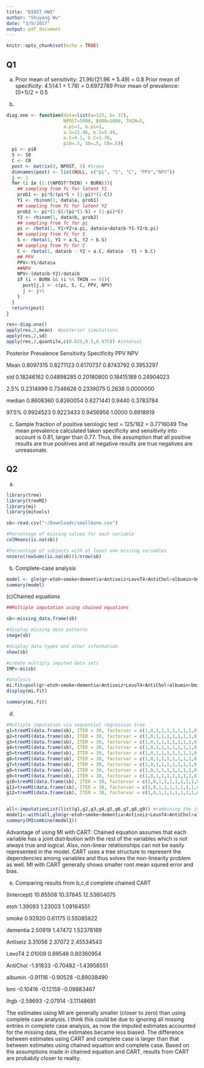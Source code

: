```yaml
---
title: "BIOST_HW3"
author: "Shuyang Wu"
date: "3/9/2017"
output: pdf_document
---
```


```r
knitr::opts_chunk$set(echo = TRUE)
```

## Q1
(a) Prior mean of sensitivity: 21.96/(21.96 + 5.49) = 0.8
    Prior mean of specificity: 4.1/(4.1 + 1.78) = 0.6972789
    Prior mean of prevalence: (0+1)/2 = 0.5
    
(b)
```r
diag.one <- function(data=list(a=125, b= 37),
                     NPOST=5000, BURN=1000, THIN=5, 
                     a.pi=1, b.pi=1,
                     a.S=21.96, b.S=5.49,
                     a.C=4.1, b.C=1.76,
                     pi0=.5, S0=.5, C0=.5){
  pi <- pi0
  S <- S0
  C <- C0
  post <- matrix(0, NPOST, 5) #5rows
  dimnames(post) <- list(NULL, c("pi", "S", "C", "PPV","NPV"))
  j <- 1
  for (i in (1:((NPOST*THIN) + BURN))){
    ## sampling from fc for latent Y1
    prob1 <- pi*S/(pi*S + (1-pi)*(1-C))
    Y1 <- rbinom(1, data$a, prob1)
    ## sampling from fc for latent Y2
    prob2 <- pi*(1-S)/(pi*(1-S) + (1-pi)*C)
    Y2 <- rbinom(1, data$b, prob2)
    ## sampling from fc for pi
    pi <- rbeta(1, Y1+Y2+a.pi, data$a+data$b-Y1-Y2+b.pi)
    ## sampling from fc for S
    S <- rbeta(1, Y1 + a.S, Y2 + b.S)
    ## sampling from fc for C
    C <- rbeta(1, data$b - Y2 + a.C, data$a - Y1 + b.C)
    ## PPV
    PPV<-Y1/data$a
    ##NPV
    NPV<-(data$b-Y2)/data$b
    if (i > BURN && (i %% THIN == 0)){
      post[j,] <- c(pi, S, C, PPV, NPV)
      j <- j+1
    }
  }
  return(post)
}

res<-diag.one()
apply(res,2,mean)  #posterior simulations
apply(res,2,sd) 
apply(res,2,quantile,c(0.025,0.5,0.975)) #interval
```
Posterior     Prevalence      Sensitivity       Specificity        PPV         NPV

Mean          0.8097315       0.8271123         0.6170737       0.8743792   0.3953297

std           0.18246162      0.04898285        0.20180800      0.18415189  0.24904023 

2.5%          0.2314899       0.7346626         0.2339075       0.2638      0.0000000

median        0.8608360       0.8260054         0.6271441       0.9440      0.3783784

97.5%         0.9924523       0.9223433         0.9456956       1.0000      0.8918919

(c) Sample fraction of positive serologic test = 125/162 = 0.7716049
The mean prevalence calculated taken specificity and sensitivity into account is 0.81, larger than 0.77. Thus, the assumption that all positive results are true positives and all negative results are true negatives are unreasonale.

## Q2
(a)
```r
library(tree)
library(treeMI)
library(mi)
library(mitools)

sb<-read.csv("~/Downloads/smallbone.csv")

#Percentage of missing values for each variable
colMeans(is.na(sb))

#Percentage of subjects with at least one missing variables
nnzero(rowSums(is.na(sb)))/nrow(sb)
```

(b) Complete-case analysis
```r
model <- glm(gr~etoh+smoke+dementia+Antiseiz+LevoT4+AntiChol+albumin+bmi+lhgb,family=binomial(link='logit'),data=sb)
summary(model)
```


(c)Chained equations

```r
##Multiple imputation using chained equations

sb<-missing_data.frame(sb)

#display missing data patterns
image(sb)

#display data types and other information
show(sb)

#create multiply imputed data sets
IMP<-mi(sb)  

#analysis
mi.fit=pool(gr~etoh+smoke+dementia+Antiseiz+LevoT4+AntiChol+albumin+bmi+lhgb,IMP,family=binomial(link="logit"))
display(mi.fit)

summary(mi.fit)

```

(d)
```r
#Multiple imputation via sequential regression tree
g1=treeMI(data.frame(sb), ITER = 30, factorvar = c(1,0,1,1,1,1,1,1,1,0,0,0), minCut=5)
g2=treeMI(data.frame(sb), ITER = 30, factorvar = c(1,0,1,1,1,1,1,1,1,0,0,0), minCut=5)
g3=treeMI(data.frame(sb), ITER = 30, factorvar = c(1,0,1,1,1,1,1,1,1,0,0,0), minCut=5)
g4=treeMI(data.frame(sb), ITER = 30, factorvar = c(1,0,1,1,1,1,1,1,1,0,0,0), minCut=5)
g5=treeMI(data.frame(sb), ITER = 30, factorvar = c(1,0,1,1,1,1,1,1,1,0,0,0), minCut=5)
g6=treeMI(data.frame(sb), ITER = 30, factorvar = c(1,0,1,1,1,1,1,1,1,0,0,0), minCut=5)
g7=treeMI(data.frame(sb), ITER = 30, factorvar = c(1,0,1,1,1,1,1,1,1,0,0,0), minCut=5)
g8=treeMI(data.frame(sb), ITER = 30, factorvar = c(1,0,1,1,1,1,1,1,1,0,0,0), minCut=5)
g9=treeMI(data.frame(sb), ITER = 30, factorvar = c(1,0,1,1,1,1,1,1,1,0,0,0), minCut=5)
g10=treeMI(data.frame(sb), ITER = 30, factorvar = c(1,0,1,1,1,1,1,1,1,0,0,0), minCut=5)
g11=treeMI(data.frame(sb), ITER = 30, factorvar = c(1,0,1,1,1,1,1,1,1,0,0,0), minCut=5)
g12=treeMI(data.frame(sb), ITER = 30, factorvar = c(1,0,1,1,1,1,1,1,1,0,0,0), minCut=5)


all<-imputationList(list(g1,g2,g3,g4,g5,g6,g7,g8,g9)) #combining the imputation
model1<-with(all,glm(gr~etoh+smoke+dementia+Antiseiz+LevoT4+AntiChol+albumin+bmi+lhgb,family=binomial))
summary(MIcombine(model1))
```
Advantage of using MI with CART: Chained equation assumes that each variable has a joint distribution with the rest of the variables which is not always true and logical. Also, non-linear relationships can not be easily represented in the model. CART uses a tree structure to represent the dependencies among variables and thus solves the non-linearity problem as well. MI with CART generally shows smaller root mean squred error and bias.

(e) Comparing results from b,c,d
            complete   chained      CART
            
(Intercept) 10.85508   10.37845     12.53604075

etoh         1.39093   1.23003      1.09164551

smoke        0.92920   0.61175      0.55085822

dementia     2.50919   1.47472      1.52378169

Antiseiz     3.31056   2.37072      2.45534543

LevoT4       2.01009   0.89548      0.80360954

AntiChol    -1.91833   -0.70482     -1.43958551

albumin     -0.91116   -0.90528     -0.89038490

bmi         -0.10416   -0.12159     -0.09883467

lhgb        -2.59693   -2.07914     -3.11148691

The estimates using MI are generally smaller (closer to zero) than using complete case analysis. I think this could be due to ignoring all missing entries in complete case analysis, as now the imputed estimates accounted for the missing data, the estimates became less biased. The difference between estimates using CART and complete case is larger than that between estimates using chained equation and complete case. Based on the assumptions made in chained equation and CART, results from CART are probabily closer to reality.